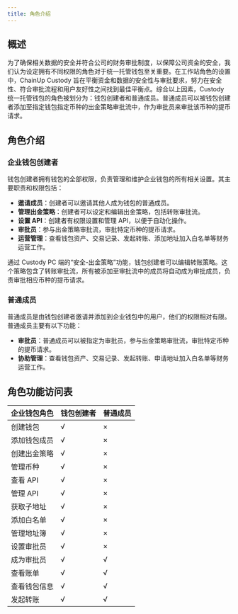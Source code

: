 ```yaml
---
title: 角色介绍
---
```


## 概述

为了确保相关数据的安全并符合公司的财务审批制度，以保障公司资金的安全，我们认为设定拥有不同权限的角色对于统一托管钱包至关重要。在工作站角色的设置中，ChainUp Custody 旨在平衡资金和数据的安全性与审批要求，努力在安全性、符合审批流程和用户友好性之间找到最佳平衡点。综合以上因素，Custody 统一托管钱包的角色被划分为：钱包创建者和普通成员。普通成员可以被钱包创建者添加至指定钱包指定币种的出金策略审批流中，作为审批员来审批该币种的提币请求。

## 角色介绍

### 企业钱包创建者

钱包创建者拥有钱包的全部权限，负责管理和维护企业钱包的所有相关设置。其主要职责和权限包括：

- **邀请成员**：创建者可以邀请其他人成为钱包的普通成员。
- **管理出金策略**：创建者可以设定和编辑出金策略，包括转账审批流。
- **设置 API**：创建者有权限设置和管理 API，以便于自动化操作。
- **审批员**：参与出金策略审批流，审批特定币种的提币请求。
- **运营管理**：查看钱包资产、交易记录、发起转账、添加地址加入白名单等财务运营工作。

通过 Custody PC 端的“安全-出金策略”功能，钱包创建者可以编辑转账策略。这个策略包含了转账审批流，所有被添加至审批流中的成员将自动成为审批成员，负责审批相应币种的提币请求。

### 普通成员

普通成员是由钱包创建者邀请并添加到企业钱包中的用户，他们的权限相对有限。普通成员主要有以下功能：

- **审批员**：普通成员可以被指定为审批员，参与出金策略审批流，审批特定币种的提币请求。
- **协助管理**：查看钱包资产、交易记录、发起转账、申请地址加入白名单等财务运营工作。

## 角色功能访问表

| 企业钱包角色  | 钱包创建者 | 普通成员 |
|---------------|------------|----------|
| 创建钱包      | √          | ×        |
| 添加钱包成员  | √          | ×        |
| 创建出金策略  | √          | ×        |
| 管理币种      | √          | ×        |
| 查看 API      | √          | ×        |
| 管理 API      | √          | ×        |
| 获取子地址    | √          | ×        |
| 添加白名单    | √          | ×        |
| 管理地址簿    | √          | ×        |
| 设置审批员    | √          | ×        |
| 成为审批员    | √          | √        |
| 查看账单      | √          | √        |
| 查看钱包信息  | √          | √        |
| 发起转账      | √          | √        |

